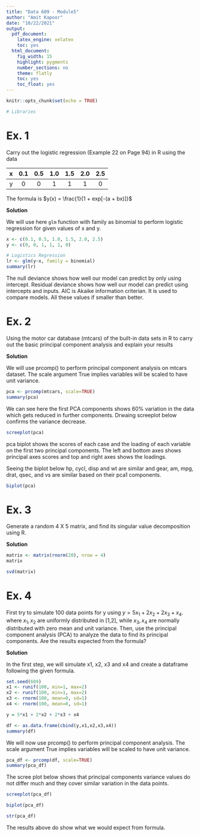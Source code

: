 ```yaml
---
title: "Data 609 - Module5"
author: "Amit Kapoor"
date: "10/22/2021"
output:
  pdf_document:
    latex_engine: xelatex
    toc: yes
  html_document:
    fig_width: 15
    highlight: pygments
    number_sections: no
    theme: flatly
    toc: yes
    toc_float: yes
---
```


```r
knitr::opts_chunk$set(echo = TRUE)
```



```r
# Libraries

```


# Ex. 1
Carry out the logistic regression (Example 22 on Page 94) in R using the data

| x       | 0.1     | 0.5     | 1.0     | 1.5    | 2.0    | 2.5    |
|--------:|:-------:|:-------:|:-------:|:------:|:------:|:------:|
| y       | 0       | 0       | 1       | 1      | 1      | 0      |

The formula is $y(x) =  \frac{1}{1 + exp[-(a + bx)]}$

**Solution**

We will use here `glm` function with family as binomial to perform logistic regression for given values of x and y. 

```r
x <- c(0.1, 0.5, 1.0, 1.5, 2.0, 2.5)
y <- c(0, 0, 1, 1, 1, 0)

# Logistics Regression
lr <- glm(y~x, family = binomial)
summary(lr)
```

The null deviance shows how well our model can predict by only using intercept. Residual deviance shows how well our model can predict using intercepts and inputs. AIC is Akaike information criterian. It is used to compare models. All these values if smaller than better.


# Ex. 2
Using the motor car database (mtcars) of the built-in data sets in R to carry out the basic principal component analysis and explain your results

**Solution**

We will use prcomp() to perform principal component analysis on mtcars dataset. The scale argument True implies variables will be scaled to have unit variance.

```r
pca <- prcomp(mtcars, scale=TRUE)
summary(pca)
```

We can see here the first PCA components shows 60% variation in the data which gets reduced in further components. Drwaing screeplot below confirms the variance decrease.


```r
screeplot(pca)
```

pca biplot shows the scores of each case and the loading of each variable on the first two principal components. The left and bottom axes shows principal axes scores and top and right axes shows the loadings.

Seeing the biplot below  hp, cycl, disp and wt are similar and gear, am, mpg, drat, qsec, and vs are similar based on their pca1 components.


```r
biplot(pca)
```





# Ex. 3
Generate a random 4 X 5 matrix, and find its singular value decomposition using R.

**Solution**

```r
matrix <- matrix(rnorm(20), nrow = 4)
matrix
```


```r
svd(matrix)
```




# Ex. 4
First try to simulate 100 data points for y using $y = 5 x_{1} + 2 x_{2} + 2 x_{3} +  x_{4}.$ where $x_{1}, x_{2}$ are uniformly distributed in [1,2], while $x_{3} , x_{4}$ are normally distributed with zero mean and unit variance. Then, use the principal component analysis (PCA) to analyze the data to find its principal components. Are the results expected from the formula?

**Solution**

In the first step, we will simulate x1, x2, x3 and x4 and create a dataframe following the given formula.

```r
set.seed(609)
x1 <- runif(100, min=1, max=2)
x2 <- runif(100, min=1, max=2)
x3 <- rnorm(100, mean=0, sd=1)
x4 <- rnorm(100, mean=0, sd=1)

y = 5*x1 + 2*x2 + 2*x3 + x4

df <- as.data.frame(cbind(y,x1,x2,x3,x4))
summary(df)
```

We will now use prcomp() to perform principal component analysis. The scale argument True implies variables will be scaled to have unit variance.

```r
pca_df <- prcomp(df, scale=TRUE)
summary(pca_df)
```

The scree plot below shows that principal components variance values do not differ much and they cover similar variation in the data points.

```r
screeplot(pca_df)
```


```r
biplot(pca_df)
```

```r
str(pca_df)
```

The results above do show what we would expect from formula.

